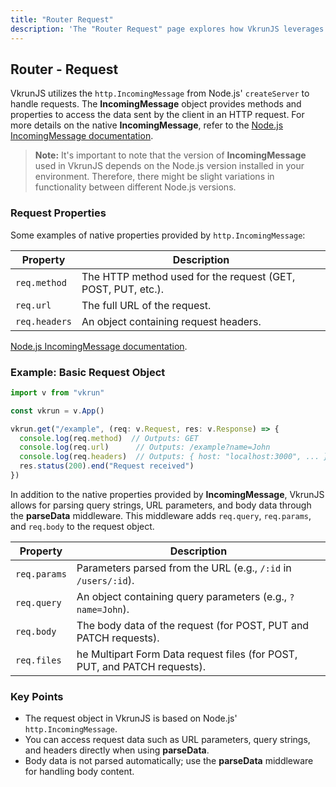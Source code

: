 ```yaml
---
title: "Router Request"
description: 'The "Router Request" page explores how VkrunJS leverages Node.js "http.IncomingMessage" to handle HTTP requests. Learn about native properties like "req.method", "req.url", and "req.headers", and how the "parseData" middleware enhances the request object with "req.params", "req.query", and "req.body" for efficient data parsing and handling.'
---
```


## Router - Request

VkrunJS utilizes the `http.IncomingMessage` from Node.js' `createServer` to handle requests. The **IncomingMessage** object provides methods and properties to access the data sent by the client in an HTTP request. For more details on the native **IncomingMessage**, refer to the [Node.js IncomingMessage documentation](https://nodejs.org/api/http.html#class-httpincomingmessage).

> **Note:** It's important to note that the version of **IncomingMessage** used in VkrunJS depends on the Node.js version installed in your environment. Therefore, there might be slight variations in functionality between different Node.js versions.

### Request Properties

Some examples of native properties provided by `http.IncomingMessage`:

| Property              | Description                                                     |
|-----------------------|-----------------------------------------------------------------|
| `req.method`          | The HTTP method used for the request (GET, POST, PUT, etc.).    |
| `req.url`             | The full URL of the request.                                    |
| `req.headers`         | An object containing request headers.                           |

[Node.js IncomingMessage documentation](https://nodejs.org/api/http.html#class-httpincomingmessage).

### Example: Basic Request Object

```ts
import v from "vkrun"

const vkrun = v.App()

vkrun.get("/example", (req: v.Request, res: v.Response) => {
  console.log(req.method)  // Outputs: GET
  console.log(req.url)      // Outputs: /example?name=John
  console.log(req.headers)  // Outputs: { host: "localhost:3000", ... }
  res.status(200).end("Request received")
})
```

In addition to the native properties provided by **IncomingMessage**, VkrunJS allows for parsing query strings, URL parameters, and body data through the **parseData** middleware. This middleware adds `req.query`, `req.params`, and `req.body` to the request object.

| Property              | Description                                                              |
|-----------------------|--------------------------------------------------------------------------|
| `req.params`          | Parameters parsed from the URL (e.g., `/:id` in `/users/:id`).           |
| `req.query`           | An object containing query parameters (e.g., `?name=John`).              |
| `req.body`            | The body data of the request (for POST, PUT and PATCH requests).         |
| `req.files`            | he Multipart Form Data request files (for POST, PUT, and PATCH requests). |

### Key Points

- The request object in VkrunJS is based on Node.js' `http.IncomingMessage`.
- You can access request data such as URL parameters, query strings, and headers directly when using **parseData**.
- Body data is not parsed automatically; use the **parseData** middleware for handling body content.
